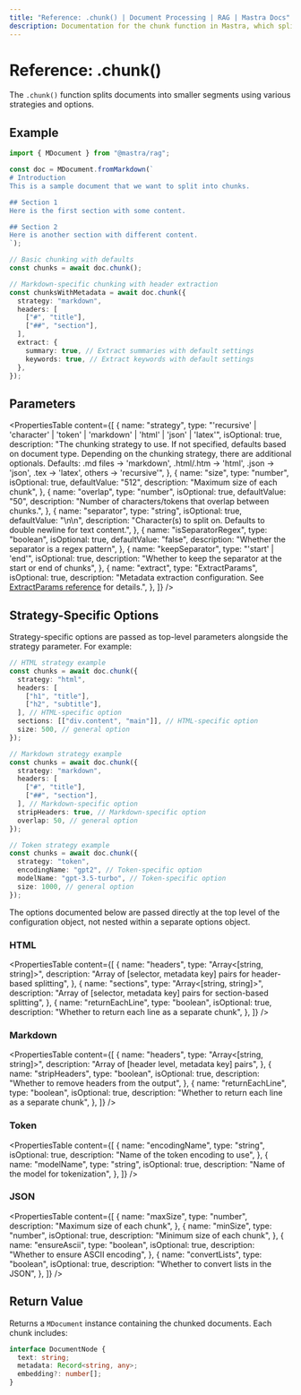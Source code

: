 ```yaml
---
title: "Reference: .chunk() | Document Processing | RAG | Mastra Docs"
description: Documentation for the chunk function in Mastra, which splits documents into smaller segments using various strategies.
---
```


# Reference: .chunk()

The `.chunk()` function splits documents into smaller segments using various strategies and options.

## Example

```typescript
import { MDocument } from "@mastra/rag";

const doc = MDocument.fromMarkdown(`
# Introduction
This is a sample document that we want to split into chunks.

## Section 1
Here is the first section with some content.

## Section 2 
Here is another section with different content.
`);

// Basic chunking with defaults
const chunks = await doc.chunk();

// Markdown-specific chunking with header extraction
const chunksWithMetadata = await doc.chunk({
  strategy: "markdown",
  headers: [
    ["#", "title"],
    ["##", "section"],
  ],
  extract: {
    summary: true, // Extract summaries with default settings
    keywords: true, // Extract keywords with default settings
  },
});
```

## Parameters

<PropertiesTable
  content={[
    {
      name: "strategy",
      type: "'recursive' | 'character' | 'token' | 'markdown' | 'html' | 'json' | 'latex'",
      isOptional: true,
      description:
        "The chunking strategy to use. If not specified, defaults based on document type. Depending on the chunking strategy, there are additional optionals. Defaults: .md files → 'markdown', .html/.htm → 'html', .json → 'json', .tex → 'latex', others → 'recursive'",
    },
    {
      name: "size",
      type: "number",
      isOptional: true,
      defaultValue: "512",
      description: "Maximum size of each chunk",
    },
    {
      name: "overlap",
      type: "number",
      isOptional: true,
      defaultValue: "50",
      description: "Number of characters/tokens that overlap between chunks.",
    },
    {
      name: "separator",
      type: "string",
      isOptional: true,
      defaultValue: "\\n\\n",
      description:
        "Character(s) to split on. Defaults to double newline for text content.",
    },
    {
      name: "isSeparatorRegex",
      type: "boolean",
      isOptional: true,
      defaultValue: "false",
      description: "Whether the separator is a regex pattern",
    },
    {
      name: "keepSeparator",
      type: "'start' | 'end'",
      isOptional: true,
      description:
        "Whether to keep the separator at the start or end of chunks",
    },
    {
      name: "extract",
      type: "ExtractParams",
      isOptional: true,
      description:
        "Metadata extraction configuration. See [ExtractParams reference](./extract-params) for details.",
    },
  ]}
/>

## Strategy-Specific Options

Strategy-specific options are passed as top-level parameters alongside the strategy parameter. For example:

```typescript showLineNumbers copy
// HTML strategy example
const chunks = await doc.chunk({
  strategy: "html",
  headers: [
    ["h1", "title"],
    ["h2", "subtitle"],
  ], // HTML-specific option
  sections: [["div.content", "main"]], // HTML-specific option
  size: 500, // general option
});

// Markdown strategy example
const chunks = await doc.chunk({
  strategy: "markdown",
  headers: [
    ["#", "title"],
    ["##", "section"],
  ], // Markdown-specific option
  stripHeaders: true, // Markdown-specific option
  overlap: 50, // general option
});

// Token strategy example
const chunks = await doc.chunk({
  strategy: "token",
  encodingName: "gpt2", // Token-specific option
  modelName: "gpt-3.5-turbo", // Token-specific option
  size: 1000, // general option
});
```

The options documented below are passed directly at the top level of the configuration object, not nested within a separate options object.

### HTML

<PropertiesTable
  content={[
    {
      name: "headers",
      type: "Array<[string, string]>",
      description:
        "Array of [selector, metadata key] pairs for header-based splitting",
    },
    {
      name: "sections",
      type: "Array<[string, string]>",
      description:
        "Array of [selector, metadata key] pairs for section-based splitting",
    },
    {
      name: "returnEachLine",
      type: "boolean",
      isOptional: true,
      description: "Whether to return each line as a separate chunk",
    },
  ]}
/>

### Markdown

<PropertiesTable
  content={[
    {
      name: "headers",
      type: "Array<[string, string]>",
      description: "Array of [header level, metadata key] pairs",
    },
    {
      name: "stripHeaders",
      type: "boolean",
      isOptional: true,
      description: "Whether to remove headers from the output",
    },
    {
      name: "returnEachLine",
      type: "boolean",
      isOptional: true,
      description: "Whether to return each line as a separate chunk",
    },
  ]}
/>

### Token

<PropertiesTable
  content={[
    {
      name: "encodingName",
      type: "string",
      isOptional: true,
      description: "Name of the token encoding to use",
    },
    {
      name: "modelName",
      type: "string",
      isOptional: true,
      description: "Name of the model for tokenization",
    },
  ]}
/>

### JSON

<PropertiesTable
  content={[
    {
      name: "maxSize",
      type: "number",
      description: "Maximum size of each chunk",
    },
    {
      name: "minSize",
      type: "number",
      isOptional: true,
      description: "Minimum size of each chunk",
    },
    {
      name: "ensureAscii",
      type: "boolean",
      isOptional: true,
      description: "Whether to ensure ASCII encoding",
    },
    {
      name: "convertLists",
      type: "boolean",
      isOptional: true,
      description: "Whether to convert lists in the JSON",
    },
  ]}
/>

## Return Value

Returns a `MDocument` instance containing the chunked documents. Each chunk includes:

```typescript
interface DocumentNode {
  text: string;
  metadata: Record<string, any>;
  embedding?: number[];
}
```
